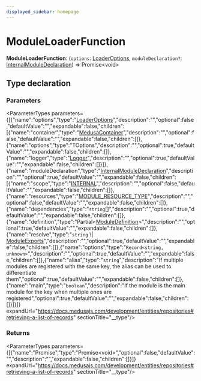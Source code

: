 ```yaml
---
displayed_sidebar: homepage
---
```



# ModuleLoaderFunction

 **ModuleLoaderFunction**: (`options`: [LoaderOptions](medusa.LoaderOptions.mdx), `moduleDeclaration?`: [InternalModuleDeclaration](medusa.InternalModuleDeclaration.mdx)) => Promise&#60;void&#62;

## Type declaration

### Parameters

<ParameterTypes parameters={[{"name":"options","type":"[LoaderOptions](medusa.LoaderOptions.mdx)","description":"","optional":false,"defaultValue":"","expandable":false,"children":[{"name":"container","type":"[MedusaContainer](medusa.MedusaContainer-2.mdx)","description":"","optional":false,"defaultValue":"","expandable":false,"children":[]},{"name":"options","type":"TOptions","description":"","optional":true,"defaultValue":"","expandable":false,"children":[]},{"name":"logger","type":"[Logger](../interfaces/medusa.Logger-1.mdx)","description":"","optional":true,"defaultValue":"","expandable":false,"children":[]}]},{"name":"moduleDeclaration","type":"[InternalModuleDeclaration](medusa.InternalModuleDeclaration.mdx)","description":"","optional":true,"defaultValue":"","expandable":false,"children":[{"name":"scope","type":"[INTERNAL](../../modules/medusa.mdx#internal)","description":"","optional":false,"defaultValue":"","expandable":false,"children":[]},{"name":"resources","type":"[MODULE_RESOURCE_TYPE](../enums/medusa.MODULE_RESOURCE_TYPE.mdx)","description":"","optional":false,"defaultValue":"","expandable":false,"children":[]},{"name":"dependencies","type":"`string`[]","description":"","optional":true,"defaultValue":"","expandable":false,"children":[]},{"name":"definition","type":"Partial&#60;[ModuleDefinition](medusa.ModuleDefinition.mdx)&#62;","description":"","optional":true,"defaultValue":"","expandable":false,"children":[]},{"name":"resolve","type":"`string` \\| [ModuleExports](medusa.ModuleExports.mdx)","description":"","optional":true,"defaultValue":"","expandable":false,"children":[]},{"name":"options","type":"`Record<string, unknown>`","description":"","optional":true,"defaultValue":"","expandable":false,"children":[]},{"name":"alias","type":"`string`","description":"If multiple modules are registered with the same key, the alias can be used to differentiate them","optional":true,"defaultValue":"","expandable":false,"children":[]},{"name":"main","type":"`boolean`","description":"If the module is the main module for the key when multiple ones are registered","optional":true,"defaultValue":"","expandable":false,"children":[]}]}]} expandUrl="https://docs.medusajs.com/development/entities/repositories#retrieving-a-list-of-records" sectionTitle="__type"/>

### Returns

<ParameterTypes parameters={[{"name":"Promise","type":"Promise&#60;void&#62;","optional":false,"defaultValue":"","description":"","expandable":false,"children":[]}]} expandUrl="https://docs.medusajs.com/development/entities/repositories#retrieving-a-list-of-records" sectionTitle="__type"/>
